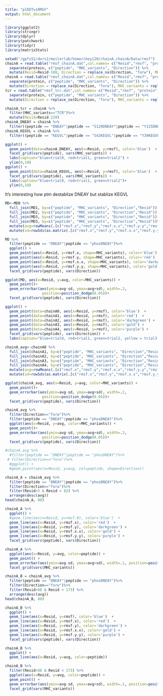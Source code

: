 ```yaml
---
title: "plDDTvsRMSF"
output: html_document
---
```


```r
library(ggplot2)
library(stringr)
library(dplyr)
library(patchwork)
library(tidyr)
library(matrixStats)
```

```r
setwd("/gpfs51/dors2/meilerlab/home/chey120/chainA_chainA/Data/rmsf")
chainA = read.table("rmsf_chainA.dat",col.names= c("Resid","rmsf", "protein","Trial"), comment = "#", ) %>%
  separate(protein, c("peptide", "MHC_variants", "Direction")) %>%
  mutate(Resid=Resid-180, Direction = replace_na(Direction, "forw"), MHC_variants = replace_na(MHC_variants, "TCR"))
chainA = read.table("rmsf_chainA.dat",col.names= c("Resid","rmsf", "protein","Trial"), comment = "#", ) %>%
  separate(protein, c("peptide", "MHC_variants", "Direction")) %>%
  mutate(Direction = replace_na(Direction, "forw"), MHC_variants = replace_na(MHC_variants, "TCR"))
tcr = read.table("rmsf_tcr.dat",col.names= c("Resid","rmsf", "protein","Trial"), comment = "#", ) %>%
  separate(protein, c("peptide", "MHC_variants", "Direction")) %>%
  mutate(Direction = replace_na(Direction, "forw"), MHC_variants = replace_na(MHC_variants, "TCR"))
```

```r
chainA_tcr = chainA %>%
  filter(MHC_variants=="TCR")%>%
  mutate(Resid=Resid-220)
chainA_DNEAY = chainA %>%
  filter((peptide == "DNEAY"|peptide == "S129DNEAY"|peptide == "Y125DNEAY")&Direction=="forw")
chainA_KEGVL = chainA %>%
  filter((peptide == "KEGVL"|peptide == "S42KEGVL"|peptide == "Y39KEGVL")&Direction=="forw")
```

```r
ggplot() +
  geom_point(data=chainA_DNEAY, aes(x=Resid, y=rmsf), color='blue')  +  
  facet_grid(vars(peptide), vars(MHC_variants)) +   
  labs(caption="blue=trial0, red=trial1, green=trial2") +
  ylim(0,10)
ggplot() +
  geom_point(data=chainA_KEGVL, aes(x=Resid, y=rmsf), color='blue')  +  
  facet_grid(vars(peptide), vars(MHC_variants)) +   
  labs(caption="blue=trial0, red=trial1, green=trial2")+
  ylim(0,10)
```
It's interesting how ptm destablize DNEAY but stablize KEGVL
```r
MD<-MD0 %>%
  full_join(MD1, by=c("peptide", "MHC_variants", "Direction","Resid")) %>%
  full_join(MD2, by=c("peptide", "MHC_variants", "Direction","Resid")) %>%
  full_join(MD3, by=c("peptide", "MHC_variants", "Direction","Resid")) %>%
  full_join(MD3, by=c("peptide", "MHC_variants", "Direction","Resid"))%>%
  mutate(avg=rowMeans(.[c("rmsf.x","rmsf.y","rmsf.x.x","rmsf.y.y","rmsf")], na.rm=TRUE)) %>%
  mutate(sd=rowSds(as.matrix(.[c("rmsf.x","rmsf.y","rmsf.x.x","rmsf.y.y","rmsf")], na.rm=TRUE)))

MD %>%
  filter(peptide == "DNEAY"|peptide == "phosDNEAY")%>%
  ggplot() +
  geom_point(aes(x=Resid, y=rmsf.x, shape=MHC_variants), color='blue')  +   
  geom_point(aes(x=Resid, y=rmsf.y, shape=MHC_variants), color='red')  +   
  geom_point(aes(x=Resid, y=rmsf.x.x, shape=MHC_variants), color='darkgreen') +
  geom_point(aes(x=Resid, y=rmsf.y.y, shape=MHC_variants), color='gold') +
  facet_grid(vars(peptide), vars(Direction))

ggplot(MD, aes(x=Resid, y=avg, color=MHC_variants)) + 
  geom_point()+
  geom_errorbar(aes(ymin=avg-sd, ymax=avg+sd), width=.2,
                 position=position_dodge(0.05))+
  facet_grid(vars(peptide), vars(Direction))
```

```r
ggplot() +
  geom_point(data=chainA0, aes(x=Resid, y=rmsf), color='blue')  +   
  geom_point(data=chainA1, aes(x=Resid, y=rmsf), color='red')  +   
  geom_point(data=chainA2, aes(x=Resid, y=rmsf), color='darkgreen') +
  geom_point(data=chainA3, aes(x=Resid, y=rmsf), color='gold') +
  geom_point(data=chainA4, aes(x=Resid, y=rmsf), color='purple') +
  facet_grid(vars(peptide), vars(Direction)) +   
  labs(caption="blue=trial0, red=trial1, green=trial2, yellow = trial3, purple = trial4")
```

```r
chainA_avg<-chainA0 %>%
  full_join(chainA1, by=c("peptide", "MHC_variants", "Direction","Resid")) %>%
  full_join(chainA2, by=c("peptide", "MHC_variants", "Direction","Resid")) %>%
  full_join(chainA3, by=c("peptide", "MHC_variants", "Direction","Resid")) %>%
  full_join(chainA4, by=c("peptide", "MHC_variants", "Direction","Resid")) %>%
  mutate(avg=rowMeans(.[c("rmsf.x","rmsf.y","rmsf.x.x","rmsf.y.y","rmsf")], na.rm=TRUE)) %>%
  mutate(sd=rowSds(as.matrix(.[c("rmsf.x","rmsf.y","rmsf.x.x","rmsf.y.y","rmsf")], na.rm=TRUE)))

ggplot(chainA_avg, aes(x=Resid, y=avg, color=MHC_variants)) + 
  geom_point()+
  geom_errorbar(aes(ymin=avg-sd, ymax=avg+sd), width=.2,
                 position=position_dodge(0.05))+
  facet_grid(vars(peptide), vars(Direction))
```

```r
chainA_avg %>%
  filter(Direction=="forw")%>%
  filter(peptide == "DNEAY"|peptide == "phosDNEAY")%>%
  ggplot(aes(x=Resid, y=avg, color=MHC_variants)) + 
  geom_point()+
  geom_errorbar(aes(ymin=avg-sd, ymax=avg+sd), width=.2,
                 position=position_dodge(0.05))+
  facet_grid(vars(peptide), vars(Direction))

#chainA_avg %>%
  #filter(peptide == "DNEAY"|peptide == "phosDNEAY")%>%
 # filter(Direction=="forw")%>%
  #ggplot() +
  #geom_point(aes(x=Resid, y=avg, col=peptide, shape=Direction))
```

```r
chainA_A = chainA_avg %>%
  filter(peptide == "DNEAY"|peptide == "phosDNEAY")%>%
  filter(Direction=="forw")%>%
  filter(Resid>5 & Resid < 82) %>%
  arrange(desc(avg))
head(chainA_A, 80)

chainA_A %>%
  ggplot() +
  #geom_line(aes(x=Resid, y=rmsf.0), color='blue')  +   
  geom_line(aes(x=Resid, y=rmsf.x), color='red')  +   
  geom_line(aes(x=Resid, y=rmsf.y), color='darkgreen') +
  geom_line(aes(x=Resid, y=rmsf.x.x), color='gold') +
  geom_line(aes(x=Resid, y=rmsf.y.y), color='purple') +
  facet_grid(vars(peptide), vars(Direction))

chainA_A %>%
  ggplot(aes(x=Resid, y=avg, color=peptide)) +
  geom_point() +  
  geom_errorbar(aes(ymin=avg-sd, ymax=avg+sd), width=.1, position=position_dodge(0.05))+
  facet_grid(vars(MHC_variants))

```

```r
chainA_B = chainA_avg %>%
  filter(peptide == "DNEAY"|peptide == "phosDNEAY")%>%
  filter(Direction=="forw")%>%
  filter(Resid>88 & Resid < 173) %>%
  arrange(desc(avg))
head(chainA_B, 80)

chainA_B %>%
  ggplot() +
  geom_line(aes(x=Resid, y=rmsf), color='blue')  +   
  geom_line(aes(x=Resid, y=rmsf.x), color='red')  +   
  geom_line(aes(x=Resid, y=rmsf.y), color='darkgreen') +
  geom_line(aes(x=Resid, y=rmsf.x.x), color='gold') +
  geom_line(aes(x=Resid, y=rmsf.y.y), color='purple') +
  facet_grid(vars(peptide), vars(Direction))

chainA_B %>%
  ggplot() +
  geom_line(aes(x=Resid, y=avg, color=peptide)) 

chainA_B %>%
  filter(Resid>88 & Resid < 173) %>%
  ggplot(aes(x=Resid, y=avg, color=peptide)) +
  geom_point() +  
  geom_errorbar(aes(ymin=avg-sd, ymax=avg+sd), width=.1, position=position_dodge(0.05))+
  facet_grid(vars(MHC_variants))
  
```